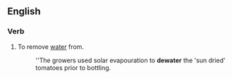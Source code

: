 ==English==

===Verb===
{{en-verb}}

# To remove [[water]] from.
#: ''The growers used solar evapouration to '''dewater''' the 'sun dried' tomatoes prior to bottling.